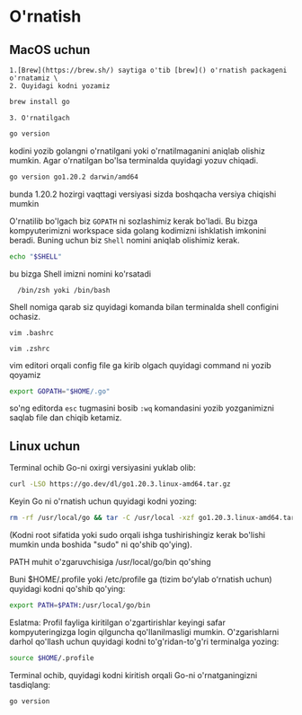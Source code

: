 # O'rnatish

## MacOS uchun
    1.[Brew](https://brew.sh/) saytiga o'tib [brew]() o'rnatish packageni o'rnatamiz \
    2. Quyidagi kodni yozamiz
 ```sh copy
brew install go
```
    3. O'rnatilgach
 ```sh copy
go version
```
kodini yozib golangni o'rnatilgani yoki o'rnatilmaganini aniqlab olishiz mumkin. Agar o'rnatilgan bo'lsa terminalda quyidagi yozuv chiqadi.
```sh
go version go1.20.2 darwin/amd64
```
bunda 1.20.2 hozirgi vaqttagi versiyasi sizda boshqacha versiya chiqishi mumkin

O'rnatilib bo'lgach biz  ```GOPATH``` ni sozlashimiz kerak bo'ladi. Bu bizga kompyuterimizni workspace sida
golang kodimizni ishklatish imkonini beradi. Buning uchun biz ```Shell``` nomini aniqlab olishimiz kerak.

```sh copy
echo "$SHELL"
```
bu bizga Shell imizni nomini ko'rsatadi

```shell
  /bin/zsh yoki /bin/bash
```
Shell nomiga qarab siz quyidagi komanda bilan terminalda shell configini ochasiz.

``` mdx filename="bash" copy
vim .bashrc
```

``` mdx filename="zsh" copy
vim .zshrc
```

vim editori  orqali  config file ga kirib olgach quyidagi command ni yozib qoyamiz

```sh copy
export GOPATH="$HOME/.go"
```

so'ng editorda `esc` tugmasini bosib `:wq` komandasini yozib yozganimizni saqlab file dan chiqib ketamiz.

## Linux uchun

Terminal ochib Go-ni oxirgi versiyasini yuklab olib:

```sh copy
curl -LSO https://go.dev/dl/go1.20.3.linux-amd64.tar.gz
```

Keyin Go ni o'rnatish uchun quyidagi kodni yozing:

```sh copy
rm -rf /usr/local/go && tar -C /usr/local -xzf go1.20.3.linux-amd64.tar.gz
```

(Kodni root sifatida yoki sudo orqali ishga tushirishingiz kerak bo'lishi mumkin unda boshida "sudo" ni qo'shib qo'ying).

PATH muhit o'zgaruvchisiga /usr/local/go/bin qo'shing

Buni $HOME/.profile yoki /etc/profile ga (tizim boʻylab oʻrnatish uchun) quyidagi kodni qo'shib qo'ying:

```sh copy
export PATH=$PATH:/usr/local/go/bin
```

Eslatma: Profil fayliga kiritilgan o'zgartirishlar keyingi safar kompyuteringizga login qilguncha qo'llanilmasligi mumkin. O'zgarishlarni darhol qo'llash uchun quyidagi kodni to'g'ridan-to'g'ri terminalga yozing:

```sh copy
source $HOME/.profile
``` 

Terminal ochib, quyidagi kodni kiritish orqali Go-ni o'rnatganingizni tasdiqlang:

```sh copy
go version
```
